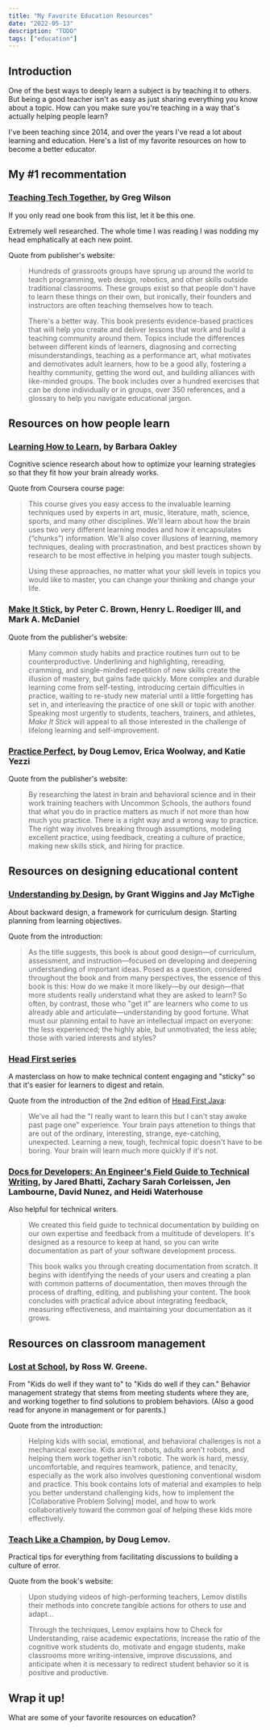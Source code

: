 ```yaml
---
title: "My Favorite Education Resources"
date: "2022-05-13"
description: "TODO"
tags: ["education"]
---
```


## Introduction

One of the best ways to deeply learn a subject is by teaching it to others. But being a good teacher isn't as easy as just sharing everything you know about a topic. How can you make sure you're teaching in a way that's actually helping people learn?

I've been teaching since 2014, and over the years I've read a lot about learning and education. Here's a list of my favorite resources on how to become a better educator.

## My #1 recommentation

### [Teaching Tech Together](https://teachtogether.tech/), by Greg Wilson

If you only read one book from this list, let it be this one.

Extremely well researched. The whole time I was reading I was nodding my head emphatically at each new point.

Quote from publisher's website:

> Hundreds of grassroots groups have sprung up around the world to teach programming, web design, robotics, and other skills outside traditional classrooms. These groups exist so that people don't have to learn these things on their own, but ironically, their founders and instructors are often teaching themselves how to teach.
>
> There's a better way. This book presents evidence-based practices that will help you create and deliver lessons that work and build a teaching community around them. Topics include the differences between different kinds of learners, diagnosing and correcting misunderstandings, teaching as a performance art, what motivates and demotivates adult learners, how to be a good ally, fostering a healthy community, getting the word out, and building alliances with like-minded groups. The book includes over a hundred exercises that can be done individually or in groups, over 350 references, and a glossary to help you navigate educational jargon.

## Resources on how people learn

### [Learning How to Learn](https://www.coursera.org/learn/learning-how-to-learn), by Barbara Oakley

Cognitive science research about how to optimize your learning strategies so that they fit how your brain already works.

Quote from Coursera course page:

> This course gives you easy access to the invaluable learning techniques used by experts in art, music, literature, math, science, sports, and many other disciplines. We'll learn about how the brain uses two very different learning modes and how it encapsulates (“chunks”) information. We'll also cover illusions of learning, memory techniques, dealing with procrastination, and best practices shown by research to be most effective in helping you master tough subjects.  
>
> Using these approaches, no matter what your skill levels in topics you would like to master, you can change your thinking and change your life.

### [Make It Stick](https://www.hup.harvard.edu/catalog.php?isbn=9780674729018), by Peter C. Brown, Henry L. Roediger III, and Mark A. McDaniel

Quote from the publisher's website:

> Many common study habits and practice routines turn out to be counterproductive. Underlining and highlighting, rereading, cramming, and single-minded repetition of new skills create the illusion of mastery, but gains fade quickly. More complex and durable learning come from self-testing, introducing certain difficulties in practice, waiting to re-study new material until a little forgetting has set in, and interleaving the practice of one skill or topic with another. Speaking most urgently to students, teachers, trainers, and athletes, _Make It Stick_ will appeal to all those interested in the challenge of lifelong learning and self-improvement.

### [Practice Perfect](https://teachlikeachampion.com/books/practice-perfect/), by Doug Lemov, Erica Woolway, and Katie Yezzi

Quote from the publisher's website:

> By researching the latest in brain and behavioral science and in their work training teachers with Uncommon Schools, the authors found that what you do in practice matters as much if not more than how much you practice. There is a right way and a wrong way to practice. The right way involves breaking through assumptions, modeling excellent practice, using feedback, creating a culture of practice, making new skills stick, and hiring for practice.

## Resources on designing educational content

### [Understanding by Design](https://www.ascd.org/books/understanding-by-design-expanded-2nd-edition?variant=103055), by Grant Wiggins and Jay McTighe

About backward design, a framework for curriculum design. Starting planning from learning objectives. 

Quote from the introduction:

> As the title suggests, this book is about good design—of curriculum, assessment, and instruction—focused on developing and deepening understanding of important ideas. Posed as a question, considered throughout the book and from many perspectives, the essence of this book is this: How do we make it more likely—by our design—that more students really understand what they are asked to learn? So often, by contrast, those who "get it" are learners who come to us already able and articulate—understanding by good fortune. What must our planning entail to have an intellectual impact on everyone: the less experienced; the highly able, but unmotivated; the less able; those with varied interests and styles?

### [Head First series](https://www.oreilly.com/search/?query=head%20first)

A masterclass on how to make technical content engaging and "sticky" so that it's easier for learners to digest and retain.

Quote from the introduction of the 2nd edition of [Head First Java](https://www.oreilly.com/library/view/head-first-java/9781492091646/):

> We've all had the "I really want to learn this but I can't stay awake past page one" experience. Your brain pays attenetion to things that are out of the ordinary, interesting, strange, eye-catching, unexpected. Learning a new, tough, technical topic doesn't have to be boring. Your brain will learn much more quickly if it's not.

### [Docs for Developers: An Engineer's Field Guide to Technical Writing](https://docsfordevelopers.com/), by Jared Bhatti, Zachary Sarah Corleissen, Jen Lambourne, David Nunez, and Heidi Waterhouse

Also helpful for technical writers.

> We created this field guide to technical documentation by building on our own expertise and feedback from a multitude of developers. It's designed as a resource to keep at hand, so you can write documentation as part of your software development process.
>
> This book walks you through creating documentation from scratch. It begins with identifying the needs of your users and creating a plan with common patterns of documentation, then moves through the process of drafting, editing, and publishing your content. The book concludes with practical advice about integrating feedback, measuring effectiveness, and maintaining your documentation as it grows.

## Resources on classroom management

### [Lost at School](https://www.simonandschuster.com/books/Lost-at-School/Ross-W-Greene/9781501101496), by Ross W. Greene.

From "Kids do well if they want to" to "Kids do well if they can." Behavior management strategy that stems from meeting students where they are, and working together to find solutions to problem behaviors. (Also a good read for anyone in management or for parents.)

Quote from the introduction:

> Helping kids with social, emotional, and behavioral challenges is not a mechanical exercise. Kids aren't robots, adults aren't robots, and helping them work together isn't robotic. The work is hard, messy, uncomfortable, and requires teamwork, patience, and tenacity, especially as the work also involves questioning conventional wisdom and practice. This book contains lots of material and examples to help you better understand challenging kids, how to implement the [Collaborative Problem Solving] model, and how to work collaboratively toward the common goal of helping these kids more effectively.

### [Teach Like a Champion](https://teachlikeachampion.com/?books=teach-like-a-champion-3-0), by Doug Lemov.

Practical tips for everything from facilitating discussions to building a culture of error.

Quote from the book's website:

> Upon studying videos of high-performing teachers, Lemov distills their methods into concrete tangible actions for others to use and adapt...
>
> Through the techniques, Lemov explains how to Check for Understanding, raise academic expectations, increase the ratio of the cognitive work students do, motivate and engage students, make classrooms more writing-intensive, improve discussions, and anticipate when it is necessary to redirect student behavior so it is positive and productive.

## Wrap it up!

What are some of your favorite resources on education?